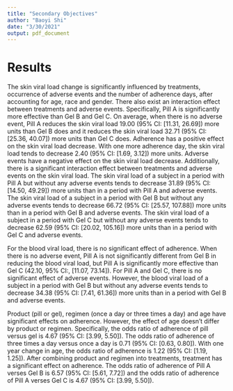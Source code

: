 ```yaml
---
title: "Secondary Objectives"
author: "Baoyi Shi"
date: "3/30/2021"
output: pdf_document
---
```


# Results

The skin viral load change is significantly influenced by treatments, occurrence of adverse events and the number of adherence days, after accounting for age, race and gender. There also exist an interaction effect between treatments and adverse events. Specifically, Pill A is significantly more effective than Gel B and Gel C. On average, when there is no adverse event, Pill A reduces the skin viral load 19.00 (95% CI: [11.31, 26.69]) more units than Gel B does and it reduces the skin viral load 32.71 (95% CI: [25.36, 40.07]) more units than Gel C does. Adherence has a positive effect on the skin viral load decrease. With one more adherence day, the skin viral load tends to decrease 2.40 (95% CI: [1.69, 3.12]) more units. Adverse events have a negative effect on the skin viral load decrease. Additionally, there is a significant interaction effect between treatments and adverse events on the skin viral load. The skin viral load of a subject in a period with Pill A but without any adverse events tends to decrease 31.89 (95% CI: [14.50, 49.29]) more units than in a period with Pill A and adverse events. The skin viral load of a subject in a period with Gel B but without any adverse events tends to decrease 66.72 (95% CI: [25.57, 107.88]) more units than in a period with Gel B and adverse events. The skin viral load of a subject in a period with Gel C but without any adverse events tends to decrease 62.59 (95% CI: [20.02, 105.16]) more units than in a period with Gel C and adverse events. 

For the blood viral load, there is no significant effect of adherence. When there is no adverse event, Pill A is not significantly different from Gel B in reducing the blood viral load, but Pill A is significantly more effective than Gel C (42.10, 95% CI:, [11.07, 73.14]). For Pill A and Gel C, there is no significant effect of adverse events. However, the blood viral load of a subject in a period with Gel B but without any adverse events tends to decrease 34.38 (95% CI: [7.41, 61.36]) more units than in a period with Gel B and adverse events. 

Product (pill or gel), regimen (once a day or three times a day) and age have significant effects on adherence. However, the effect of age doesn't differ by product or regimen. Specifically, the odds ratio of adherence of pill versus gel is 4.67 (95% CI: [3.99, 5.50]). The odds ratio of adherence of three times a day versus once a day is 0.71 (95% CI: [0.63, 0.80]). With one year change in age, the odds ratio of adherence is 1.22 (95% CI: [1.19, 1.25]). After combining product and regimen into treatments, treatment has a significant effect on adherence. The odds ratio of adherence of Pill A verses Gel B is 6.57 (95% CI: [5.61, 7.72]) and the odds ratio of adherence of Pill A verses Gel C is 4.67 (95% CI: [3.99, 5.50]).